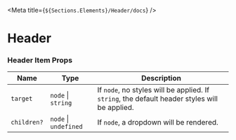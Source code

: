 

<Meta title={`${Sections.Elements}/Header/docs`} />

# Header

### Header Item Props

| Name        | Type                  | Description                                                                                   |
|-------------|-----------------------|-----------------------------------------------------------------------------------------------|
| `target`    | `node` \| `string`    | If `node`, no styles will be applied. If `string`, the default header styles will be applied. |
| `children?` | `node` \| `undefined` | If `node`, a dropdown will be rendered.                                                       |
